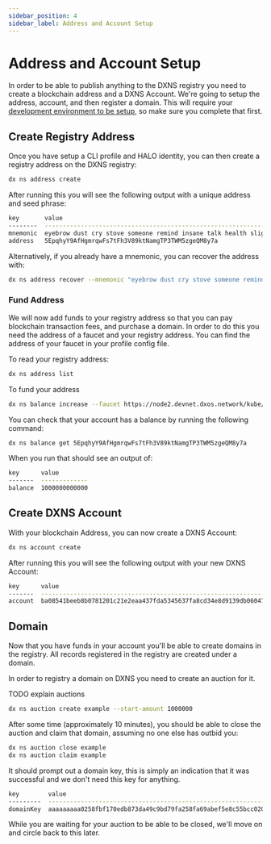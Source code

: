 ```yaml
---
sidebar_position: 4
sidebar_label: Address and Account Setup
---
```


# Address and Account Setup

In order to be able to publish anything to the DXNS registry you need to create a blockchain address and a DXNS Account. We're going to setup the address, account, and then register a domain. This will require your [development environment to be setup](./dev-environment), so make sure you complete that first.

## Create Registry Address

Once you have setup a CLI profile and HALO identity, you can then create a registry address on the DXNS registry:

```bash
dx ns address create
```

After running this you will see the following output with a unique address and seed phrase:

```bash
key       value
--------  ----------------------------------------------------------------------------
mnemonic  eyebrow dust cry stove someone remind insane talk health slight swarm yellow
address   5EpqhyY9AfHgmrqwFs7tFh3V89ktNamgTP3TWM5zgeQM8y7a
```

Alternatively, if you already have a mnemonic, you can recover the address with:

```bash
dx ns address recover --mnemonic "eyebrow dust cry stove someone remind insane talk health slight swarm yellow"
```

### Fund Address

We will now add funds to your registry address so that you can pay blockchain transaction fees, and purchase a domain. In order to do this you need the address of a faucet and your registry address. You can find the address of your faucet in your profile config file.

To read your registry address:

```bash
dx ns address list
```

To fund your address

```bash
dx ns balance increase --faucet https://node2.devnet.dxos.network/kube/faucet --account 5EpqhyY9AfHgmrqwFs7tFh3V89ktNamgTP3TWM5zgeQM8y7a
```

You can check that your account has a balance by running the following command:

```bash
dx ns balance get 5EpqhyY9AfHgmrqwFs7tFh3V89ktNamgTP3TWM5zgeQM8y7a
```

When you run that should see an output of:

```bash
key      value
-------  -------------
balance  1000000000000
```

## Create DXNS Account

With your blockchain Address, you can now create a DXNS Account:

```bash
dx ns account create
```

After running this you will see the following output with your new DXNS Account:

```bash
key      value
-------  ----------------------------------------------------------------
account  ba08541beeb8b0781201c21e2eaa437fda5345637fa8cd34e8d9139db06047d8
```

## Domain

Now that you have funds in your account you'll be able to create domains in the registry. All records registered in the registry are created under a domain.

In order to registry a domain on DXNS you need to create an auction for it.

TODO explain auctions

```bash
dx ns auction create example --start-amount 1000000
```

After some time (approximately 10 minutes), you should be able to close the auction and claim that domain, assuming no one else has outbid you:

```bash
dx ns auction close example
dx ns auction claim example
```

It should prompt out a domain key, this is simply an indication that it was successful and we don't need this key for anything.

```bash
key        value
---------  ----------------------------------------------------------------
domainKey  aaaaaaaaa0258fbf170edb873da49c9bd79fa258fa69abef5e8c55bcc020088e
```

While you are waiting for your auction to be able to be closed, we'll move on and circle back to this later.

